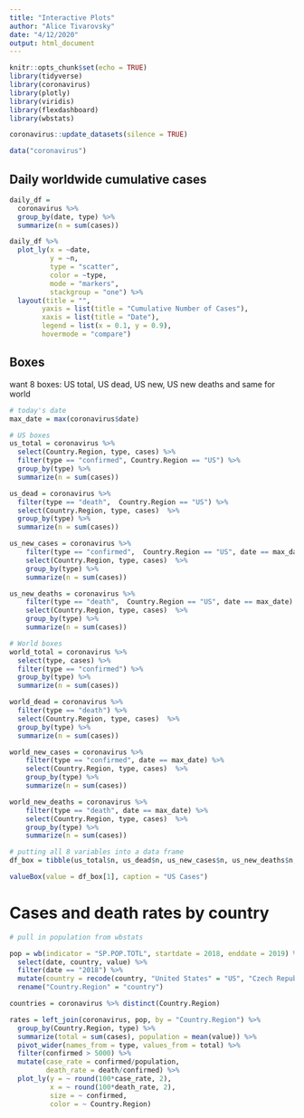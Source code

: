 ```yaml
---
title: "Interactive Plots"
author: "Alice Tivarovsky"
date: "4/12/2020"
output: html_document
---
```


```r
knitr::opts_chunk$set(echo = TRUE)
library(tidyverse)
library(coronavirus)
library(plotly)
library(viridis)
library(flexdashboard)
library(wbstats)

coronavirus::update_datasets(silence = TRUE)

data("coronavirus")

```

## Daily worldwide cumulative cases

```r
daily_df = 
  coronavirus %>% 
  group_by(date, type) %>% 
  summarize(n = sum(cases)) 
```


```r

daily_df %>% 
  plot_ly(x = ~date, 
          y = ~n, 
          type = "scatter", 
          color = ~type, 
          mode = "markers", 
          stackgroup = "one") %>% 
  layout(title = "",
        yaxis = list(title = "Cumulative Number of Cases"),
        xaxis = list(title = "Date"),
        legend = list(x = 0.1, y = 0.9),
        hovermode = "compare")

```

## Boxes
want 8 boxes: US total, US dead, US new, US new deaths and same for world
```r
# today's date
max_date = max(coronavirus$date) 

# US boxes
us_total = coronavirus %>% 
  select(Country.Region, type, cases) %>% 
  filter(type == "confirmed", Country.Region == "US") %>% 
  group_by(type) %>% 
  summarize(n = sum(cases))

us_dead = coronavirus %>% 
  filter(type == "death",  Country.Region == "US") %>% 
  select(Country.Region, type, cases)  %>% 
  group_by(type) %>% 
  summarize(n = sum(cases))

us_new_cases = coronavirus %>% 
    filter(type == "confirmed",  Country.Region == "US", date == max_date) %>% 
    select(Country.Region, type, cases)  %>% 
    group_by(type) %>% 
    summarize(n = sum(cases))

us_new_deaths = coronavirus %>% 
    filter(type == "death",  Country.Region == "US", date == max_date) %>% 
    select(Country.Region, type, cases)  %>% 
    group_by(type) %>% 
    summarize(n = sum(cases))

# World boxes
world_total = coronavirus %>% 
  select(type, cases) %>% 
  filter(type == "confirmed") %>% 
  group_by(type) %>% 
  summarize(n = sum(cases))

world_dead = coronavirus %>% 
  filter(type == "death") %>% 
  select(Country.Region, type, cases)  %>% 
  group_by(type) %>% 
  summarize(n = sum(cases))

world_new_cases = coronavirus %>% 
    filter(type == "confirmed", date == max_date) %>% 
    select(Country.Region, type, cases)  %>% 
    group_by(type) %>% 
    summarize(n = sum(cases))

world_new_deaths = coronavirus %>% 
    filter(type == "death", date == max_date) %>% 
    select(Country.Region, type, cases)  %>% 
    group_by(type) %>% 
    summarize(n = sum(cases))

# putting all 8 variables into a data frame
df_box = tibble(us_total$n, us_dead$n, us_new_cases$n, us_new_deaths$n, world_total$n, world_dead$n, world_new_cases$n, world_new_deaths$n)
```
```r
valueBox(value = df_box[1], caption = "US Cases")
```

# Cases and death rates by country

```r
# pull in population from wbstats

pop = wb(indicator = "SP.POP.TOTL", startdate = 2018, enddate = 2019) %>% 
  select(date, country, value) %>% 
  filter(date == "2018") %>% 
  mutate(country = recode(country, "United States" = "US", "Czech Republic" = "Czechia", "Korea, Rep." = "Korea, South", "Iran, Islamic Rep." = "Iran", "Russian Federation" = "Russia")) %>% 
  rename("Country.Region" = "country")

countries = coronavirus %>% distinct(Country.Region)

rates = left_join(coronavirus, pop, by = "Country.Region") %>% 
  group_by(Country.Region, type) %>% 
  summarize(total = sum(cases), population = mean(value)) %>% 
  pivot_wider(names_from = type, values_from = total) %>% 
  filter(confirmed > 5000) %>% 
  mutate(case_rate = confirmed/population, 
         death_rate = death/confirmed) %>% 
  plot_ly(y = ~ round(100*case_rate, 2), 
          x = ~ round(100*death_rate, 2), 
          size = ~ confirmed, 
          color = ~ Country.Region)
  

```

